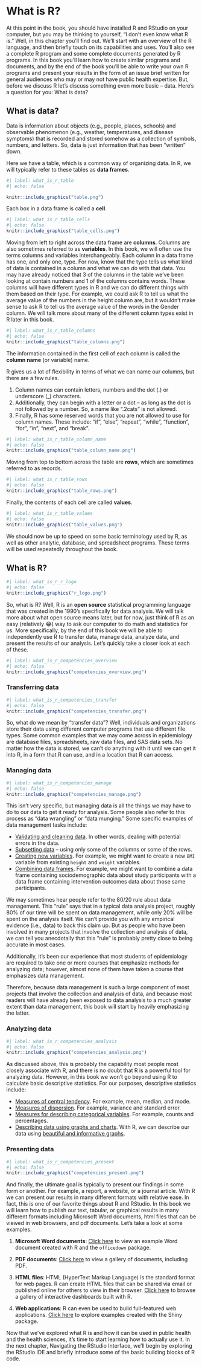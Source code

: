 # What is R?

At this point in the book, you should have installed R and RStudio on your computer, but you may be thinking to yourself, “I don’t even know what R is.” Well, in this chapter you’ll find out. We’ll start with an overview of the R language, and then briefly touch on its capabilities and uses. You’ll also see a complete R program and some complete documents generated by R programs. In this book you’ll learn how to create similar programs and documents, and by the end of the book you’ll be able to write your own R programs and present your results in the form of an issue brief written for general audiences who may or may not have public health expertise. But, before we discuss R let’s discuss something even more basic – data. Here’s a question for you: What is data?

## What is data?

Data is information about objects (e.g., people, places, schools) and observable phenomenon (e.g., weather, temperatures, and disease symptoms) that is recorded and stored somehow as a collection of symbols, numbers, and letters. So, data is just information that has been "written" down.

<!-- maybe insert a data fig -->

Here we have a table, which is a common way of organizing data. In R, we will typically refer to these tables as **data frames**.

```r
#| label: what_is_r_table
#| echo: false

knitr::include_graphics("table.png")
```

Each box in a data frame is called a **cell**.

```r
#| label: what_is_r_table_cells
#| echo: false
knitr::include_graphics("table_cells.png")
```

Moving from left to right across the data frame are **columns**. Columns are also sometimes referred to as **variables**. In this book, we will often use the terms columns and variables interchangeably. Each column in a data frame has one, and only one, type. For now, know that the type tells us what kind of data is contained in a column and what we can _do_ with that data. You may have already noticed that 3 of the columns in the table we’ve been looking at contain numbers and 1 of the columns contains words. These columns will have different types in R and we can do different things with them based on their type. For example, we could ask R to tell us what the average value of the numbers in the height column are, but it wouldn’t make sense to ask R to tell us the average value of the words in the Gender column. We will talk more about many of the different column types exist in R later in this book.

```r
#| label: what_is_r_table_columns
#| echo: false
knitr::include_graphics("table_columns.png")
```

The information contained in the first cell of each column is called the **column name** (or variable) name.

R gives us a lot of flexibility in terms of what we can name our columns, but there are a few rules. 

1. Column names can contain letters, numbers and the dot (.) or underscore (_) characters.    
2. Additionally, they can begin with a letter or a dot -- as long as the dot is not followed by a number. So, a name like ".2cats" is not allowed.    
3. Finally, R has some reserved words that you are not allowed to use for column names. These include: “if”,  “else”, “repeat”, “while”, “function”, “for”, “in”, “next”, and “break”.    

```r
#| label: what_is_r_table_column_name
#| echo: false
knitr::include_graphics("table_column_name.png")
```

Moving from top to bottom across the table are **rows**, which are sometimes referred to as records.

```r
#| label: what_is_r_table_rows
#| echo: false
knitr::include_graphics("table_rows.png")
```

Finally, the contents of each cell are called **values**. 

```r
#| label: what_is_r_table_values
#| echo: false
knitr::include_graphics("table_values.png")
```

We should now be up to speed on some basic terminology used by R, as well as other analytic, database, and spreadsheet programs. These terms will be used repeatedly throughout the book.

## What is R?

```r
#| label: what_is_r_r_logo
#| echo: false
knitr::include_graphics("r_logo.png")
```

So, what is R? Well, R is an **open source** statistical programming language that was created in the 1990’s specifically for data analysis. We will talk more about what open source means later, but for now, just think of R as an easy (relatively 😂) way to ask our computer to do math and statistics for us. More specifically, by the end of this book we will be able to independently use R to transfer data, manage data, analyze data, and present the results of our analysis. Let’s quickly take a closer look at each of these.

```r
#| label: what_is_r_competencies_overview
#| echo: false
knitr::include_graphics("competencies_overview.png")
```

### Transferring data {#transferring-data}

```r
#| label: what_is_r_competencies_transfer
#| echo: false
knitr::include_graphics("competencies_transfer.png")
```

So, what do we mean by “transfer data”? Well, individuals and organizations store their data using different computer programs that use different file types. Some common examples that we may come across in epidemiology are database files, spreadsheets, raw data files, and SAS data sets. No matter how the data is stored, we can’t do anything with it until we can get it into R, in a form that R can use, and in a location that R can access.

### Managing data

```r
#| label: what_is_r_competencies_manage
#| echo: false
knitr::include_graphics("competencies_manage.png")
```

This isn’t very specific, but managing data is all the things we may have to do to our data to get it ready for analysis. Some people also refer to this process as "data wrangling" or "data munging." Some specific examples of data management tasks include:

* <span class="underline">Validating and cleaning data</span>. In other words, dealing with potential errors in the data.   
* <span class="underline">Subsetting data</span> -- using only some of the columns or some of the rows.    
* <span class="underline">Creating new variables</span>. For example, we might want to create a new `BMI` variable from existing `height` and `weight` variables.    
* <span class="underline">Combining data frames</span>. For example, we might want to combine a data frame containing sociodemographic data about study participants with a data frame containing intervention outcomes data about those same participants.    

We may sometimes hear people refer to the 80/20 rule about data management. This “rule” says that in a typical data analysis project, roughly 80% of our time will be spent on data management, while only 20% will be spent on the analysis itself. We can’t provide you with any empirical evidence (i.e., data) to back this claim up. But as people who have been involved in many projects that involve the collection and analysis of data, we can tell you anecdotally that this ”rule” is probably pretty close to being accurate in most cases. 

Additionally, it’s been our experience that most students of epidemiology are required to take one or more courses that emphasize methods for analyzing data; however, almost none of them have taken a course that emphasizes data management.

Therefore, because data management is such a large component of most projects that involve the collection and analysis of data, and because most readers will have already been exposed to data analysis to a much greater extent than data management, this book will start by heavily emphasizing the latter.

### Analyzing data

```r
#| label: what_is_r_competencies_analysis
#| echo: false
knitr::include_graphics("competencies_analysis.png")
```

As discussed above, this is probably the capability most people most closely associate with R, and there is no doubt that R is a powerful tool for analyzing data. However, in this book we won’t go beyond using R to calculate basic descriptive statistics. For our purposes, descriptive statistics include:    

* <span class="underline">Measures of central tendency</span>. For example, mean, median, and mode.   
* <span class="underline">Measures of dispersion</span>. For example, variance and standard error.   
* <span class="underline">Measures for describing categorical variables</span>. For example, counts and percentages.   
* <span class="underline">Describing data using graphs and charts</span>. With R, we can describe our data using [beautiful and informative graphs](https://www.r-graph-gallery.com/).   

### Presenting data

```r
#| label: what_is_r_competencies_present
#| echo: false
knitr::include_graphics("competencies_present.png")
```

And finally, the ultimate goal is typically to present our findings in some form or another. For example, a report, a website, or a journal article. With R we can present our results in many different formats with relative ease. In fact, this is one of our favorite things about R and RStudio. In this book we will learn how to publish our text, tabular, or graphical results in many different formats including Microsoft Word documents, html files that can be viewed in web browsers, and pdf documents. Let’s take a look at some examples.

1. **Microsoft Word documents**: [Click here](https://ardata-fr.github.io/officeverse/officedown-for-word.html) to view an example Word document created with R and the `officedown` package.

2. **PDF documents**: [Click here](https://rmarkdown.rstudio.com/gallery.html) to view a gallery of documents, including PDF.   

3. **HTML files**: HTML (HyperText Markup Language) is the standard format for web pages. R can create HTML files that can be shared via email or published online for others to view in their browser. [Click here](https://rstudio.github.io/flexdashboard/articles/examples.html) to browse a gallery of interactive dashboards built with R.

4. **Web applications**: R can even be used to build full-featured web applications. [Click here](https://shiny.rstudio.com/gallery/) to explore examples created with the Shiny package.

Now that we’ve explored what R is and how it can be used in public health and the health sciences, it’s time to start learning how to actually use it. In the next chapter, Navigating the RStudio Interface, we’ll begin by exploring the RStudio IDE and briefly introduce some of the basic building blocks of R code.
